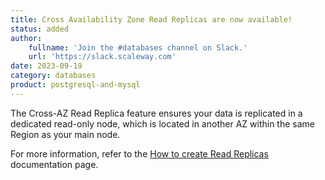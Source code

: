 ```yaml
---
title: Cross Availability Zone Read Replicas are now available!
status: added
author:
    fullname: 'Join the #databases channel on Slack.'
    url: 'https://slack.scaleway.com'
date: 2023-09-19
category: databases
product: postgresql-and-mysql
---
```


 The Cross-AZ Read Replica feature ensures your data is replicated in a dedicated read-only node, which is located in another AZ within the same Region as your main node.
  
 For more information, refer to the [How to create Read Replicas](/managed-databases-for-postgresql-and-mysql/how-to/create-read-replica/) documentation page.

